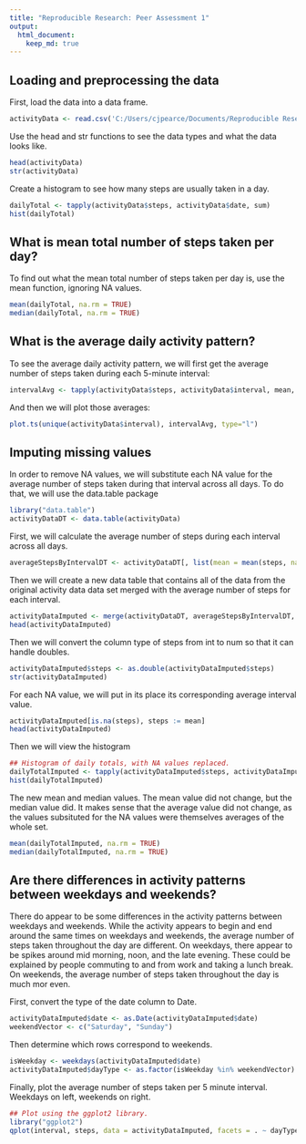 ```yaml
---
title: "Reproducible Research: Peer Assessment 1"
output: 
  html_document:
    keep_md: true
---
```



## Loading and preprocessing the data
First, load the data into a data frame.
```r
activityData <- read.csv('C:/Users/cjpearce/Documents/Reproducible Research/repdata-data-activity/activity.csv')
```

Use the head and str functions to see the data types and what the data looks like.
```r
head(activityData)
str(activityData)
```

Create a histogram to see how many steps are usually taken in a day.
```r
dailyTotal <- tapply(activityData$steps, activityData$date, sum)
hist(dailyTotal)
```


## What is mean total number of steps taken per day?
To find out what the mean total number of steps taken per day is, use the mean function, ignoring NA values.
```r
mean(dailyTotal, na.rm = TRUE)
median(dailyTotal, na.rm = TRUE)
```


## What is the average daily activity pattern?

To see the average daily activity pattern, we will first get the average number of steps taken during each 5-minute interval:

```r
intervalAvg <- tapply(activityData$steps, activityData$interval, mean, na.rm = TRUE)
```

And then we will plot those averages:
```r
plot.ts(unique(activityData$interval), intervalAvg, type="l")
```

## Imputing missing values

In order to remove NA values, we will substitute each NA value for the average number of steps taken during that interval across all days.
To do that, we will use the data.table package
```r
library("data.table")
activityDataDT <- data.table(activityData)
```

First, we will calculate the average number of steps during each interval across all days.
```r
averageStepsByIntervalDT <- activityDataDT[, list(mean = mean(steps, na.rm=TRUE)), by=interval]
```

Then we will create a new data table that contains all of the data from the original activity data data set merged with the average number of steps for each interval.
```r
activityDataImputed <- merge(activityDataDT, averageStepsByIntervalDT, by="interval")
head(activityDataImputed)
```

Then we will convert the column type of steps from int to num so that it can handle doubles.
```r
activityDataImputed$steps <- as.double(activityDataImputed$steps)
str(activityDataImputed)
```

For each NA value, we will put in its place its corresponding average interval value.
```r
activityDataImputed[is.na(steps), steps := mean]
head(activityDataImputed)
```

Then we will view the histogram 
```r
## Histogram of daily totals, with NA values replaced.
dailyTotalImputed <- tapply(activityDataImputed$steps, activityDataImputed$date, sum)
hist(dailyTotalImputed)
```

The new mean and median values. The mean value did not change, but the median value did. It makes sense that the average value did not change, as the values subsituted for the NA values were themselves averages of the whole set.
```r
mean(dailyTotalImputed, na.rm = TRUE)
median(dailyTotalImputed, na.rm = TRUE)
```

## Are there differences in activity patterns between weekdays and weekends?
There do appear to be some differences in the activity patterns between weekdays and weekends. While the activity appears to begin and end around the same times on weekdays and weekends, the average number of steps taken throughout the day are different. On weekdays, there appear to be spikes around mid morning, noon, and the late evening. These could be explained by people commuting to and from work and taking a lunch break. On weekends, the average number of steps taken throughout the day is much mor even.


First, convert the type of the date column to Date.
```r
activityDataImputed$date <- as.Date(activityDataImputed$date)
weekendVector <- c("Saturday", "Sunday")
```


Then determine which rows correspond to weekends.
```r
isWeekday <- weekdays(activityDataImputed$date)
activityDataImputed$dayType <- as.factor(isWeekday %in% weekendVector)
```

Finally, plot the average number of steps taken per 5 minute interval. Weekdays on left, weekends on right.
```r
## Plot using the ggplot2 library.
library("ggplot2")
qplot(interval, steps, data = activityDataImputed, facets = . ~ dayType, stat="summary", fun.y = "mean", main = "Average Number of Steps Taken Per 5 Minute Interval", type="l")
```
